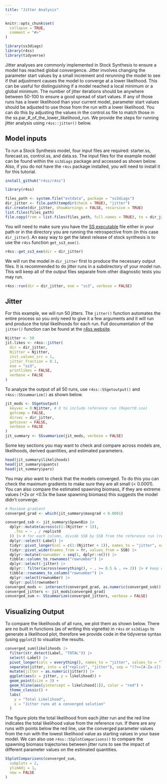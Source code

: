 ```yaml
---
title: "Jitter Analysis"
---
```


```r
knitr::opts_chunk$set(
  collapse = TRUE,
  comment = "#>"
)
```

```r
library(ss3diags)
library(r4ss)
library(tidyverse)
```

Jitter analyses are commonly implemented in Stock Synthesis to ensure a model has reached global convergence. Jitter involves changing the parameter start values by a small increment and rerunning the model to see if that adjustment causes the model to converge at a lower likelihood. This can be useful for distinguishing if a model reached a local minimum or a global minimum. The number of jitter iterations should be anywhere between 50-100 to ensure a good spread of start values. If any of those runs has a lower likelihood than your current model, parameter start values should be adjusted to use those from the run with a lower likelihood. You can do this by adjusting the values in the control.ss file to match those in the ss.par_#_of_the_lower_likelihood_run. We provide the steps for running jitter analysis using `r4ss::jitter()` below. 

## Model inputs  
To run a Stock Synthesis model, four input files are required: starter.ss, forecast.ss, control.ss, and data.ss. The input files for the example model can be found within the `ss3diags` package and accessed as shown below. Also, if you do not have the `r4ss` package installed, you will need to install it for this tutorial. 

```r
install_github("r4ss/r4ss")
```

```r
library(r4ss)

files_path <- system.file("extdata", package = "ss3diags")
dir_jitter <- file.path(tempdir(check = TRUE), "jitter")
dir.create(dir_jitter, showWarnings = FALSE, recursive = TRUE)
list.files(files_path)
file.copy(from = list.files(files_path, full.names = TRUE), to = dir_jitter)
```

You will need to make sure you have the [SS executable](https://github.com/nmfs-stock-synthesis/stock-synthesis) file either in your path or in the directory you are running the retrospective from (in this case `dir_jitter`). An easy way to get the latest release of stock synthesis is to use the `r4ss` function `get_ss3_exe()`.

```r
r4ss::get_ss3_exe(dir = dir_jitter)
```
 
We will run the model in `dir_jitter` first to produce the necessary output files. It is recommended to do jitter runs in a subdirectory of your model run. This will keep all of the output files separate from other diagnostic tests you may run. 
```r
r4ss::run(dir = dir_jitter, exe = "ss3", verbose = FALSE)
```

## Jitter 
For this example, we will run 50 jitters. The `jitter()` function automates the entire process so you only need to give it a few arguments and it will run and produce the total likelihoods for each run. Full documentation of the `jitter()` function can be found at the [r4ss website](https://r4ss.github.io/r4ss/reference/jitter.html).

```r
Njitter <- 50
jit.likes <- r4ss::jitter(
  dir = dir_jitter,
  Njitter = Njitter,
  init_values_src = 1,
  jitter_fraction = 0.1,
  exe = "ss3",
  printlikes = FALSE,
  verbose = FALSE
)
```

To analyze the output of all 50 runs, use `r4ss::SSgetoutput()` and `r4ss::SSsummarize()` as shown below. 

```r
jit_mods <- SSgetoutput(
  keyvec = 0:Njitter, # 0 to include reference run (Report0.sso)
  getcomp = FALSE,
  dirvec = dir_jitter,
  getcovar = FALSE,
  verbose = FALSE
)
jit_summary <- SSsummarize(jit_mods, verbose = FALSE)
```

Some key sections you may want to check and compare across models are, likelihoods, derived quantities, and estimated parameters. 
```r
head(jit_summary$likelihoods)
head(jit_summary$quants)
head(jit_summary$pars)
```

You may also want to check that the models converged. To do this you can check the maximum gradients to make sure they are all small (< 0.0001). You can also compare the estimated spawning biomass, if they are extreme values (+2x or <0.5x the base spawning biomass) this suggests the model didn't converge.

```r
# Maximum gradient
converged_grad <- which(jit_summary$maxgrad < 0.0001)

converged_ssb <- jit_summary$SpawnBio |>
  dplyr::mutate(across(c(1:(Njitter + 1)),
    .fns = ~ . / replist0
  )) |> # for each column, divide SSB by SSB from the reference run (replist)
  dplyr::select(-Label) |>
  tidyr::pivot_longer(col = c(1:(Njitter + 1)), names_to = "jitter", values_to = "SSB") |>
  tidyr::pivot_wider(names_from = Yr, values_from = SSB) |>
  dplyr::mutate(rownumber = seq(1, dplyr::n())) |>
  tibble::column_to_rownames("rownumber") |>
  dplyr::select(-jitter) |>
  dplyr:: filter(across(everything(), ~ . >= 0.5 & . <= 2)) |> # keep only rows where SSB is a reasonable value
  tibble::rownames_to_column("rownumber") |>
  dplyr::select(rownumber) |>
  dplyr::pull(rownumber)
converged_mods <- intersect(converged_grad, as.numeric(converged_ssb)) # getting which models are in both groups
converged_jitters <- jit_mods[converged_grad]
converged_sum <- SSsummarize(converged_jitters, verbose = FALSE)
```


## Visualizing Output
To compare the likelihoods of all runs, we plot them as shown below. There are no built in functions (as of writing this vignette) in `r4ss` or `ss3diags` to generate a likelihood plot, therefore we provide code in the tidyverse syntax (using `ggplot2`) to visualize the results. 
```r
converged_sum$likelihoods |>
  filter(str_detect(Label, "TOTAL")) |>
  select(-Label) |>
  pivot_longer(cols = everything(), names_to = "jitter", values_to = "likelihood") |>
  separate(jitter, into = c("replist", "jitter"), sep = "(?<=[A-Za-z])(?=[0-9])") |>
  mutate(jitter = as.numeric(jitter)) |>
  ggplot(aes(x = jitter, y = likelihood)) +
  geom_point(size = 3) +
  geom_hline(aes(yintercept = likelihood[1]), color = "red") +
  theme_classic() +
  labs(
    y = "Total Likelihood",
    x = "Jitter runs at a converged solution"
  )
```

The figure plots the total likelihood from each jitter run and the red line indicates the total likelihood value from the reference run. If there are any runs with points below the red line, use the converged parameter values from the run with the lowest likelihood value as starting values in your base model. 
We can also use `r4ss::SSplotComparisons()` to compare the spawning biomass trajectories between jitter runs to see the impact of different parameter values on the estimated quantities. 
```r
SSplotComparisons(converged_sum,
  subplots = 2,
  ylimAdj = 1,
  new = FALSE
)
```

